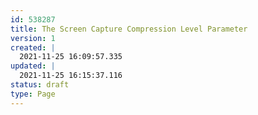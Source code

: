 ---
id: 538287
title: The Screen Capture Compression Level Parameter
version: 1
created: |
  2021-11-25 16:09:57.335
updated: |
  2021-11-25 16:15:37.116
status: draft
type: Page
---



